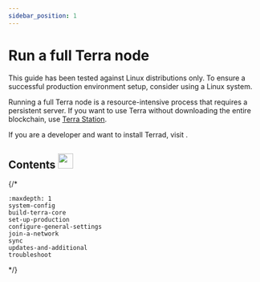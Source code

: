 ```yaml
---
sidebar_position: 1
---
```



# Run a full Terra node 


<Admonition type="caution" title="Recommended operating systems">

This guide has been tested against Linux distributions only. To ensure a successful production environment setup, consider using a Linux system.

</Admonition>

Running a full Terra node is a resource-intensive process that requires a persistent server. If you want to use Terra without downloading the entire blockchain, use [Terra Station](https://station.terra.money/).

If you are a developer and want to install Terrad, visit [](../../develop/terrad/install-terrad.mdx).


## Contents <img src="/img/Glossary.svg" height="30px" />

{/*
```{toctree}
:maxdepth: 1
system-config
build-terra-core
set-up-production
configure-general-settings
join-a-network
sync
updates-and-additional
troubleshoot
```

*/}